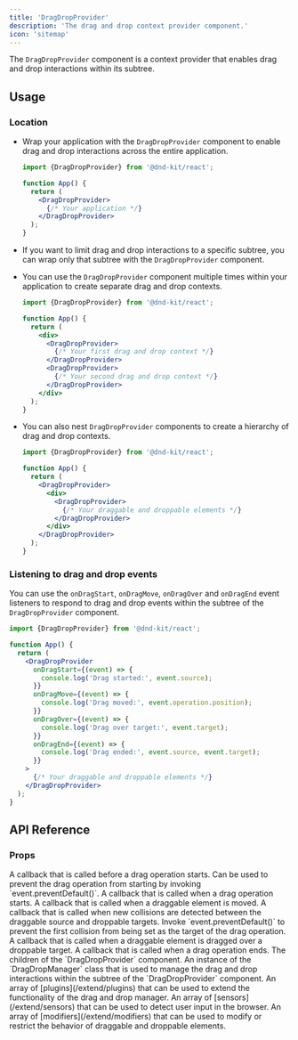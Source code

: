 ```yaml
---
title: 'DragDropProvider'
description: 'The drag and drop context provider component.'
icon: 'sitemap'
---
```


The `DragDropProvider` component is a context provider that enables drag and drop interactions within its subtree.

## Usage

### Location

- Wrap your application with the `DragDropProvider` component to enable drag and drop interactions across the entire application.

  ```jsx
  import {DragDropProvider} from '@dnd-kit/react';

  function App() {
    return (
      <DragDropProvider>
        {/* Your application */}
      </DragDropProvider>
    );
  }
  ```

- If you want to limit drag and drop interactions to a specific subtree, you can wrap only that subtree with the `DragDropProvider` component.
- You can use the `DragDropProvider` component multiple times within your application to create separate drag and drop contexts.

  ```jsx
  import {DragDropProvider} from '@dnd-kit/react';

  function App() {
    return (
      <div>
        <DragDropProvider>
          {/* Your first drag and drop context */}
        </DragDropProvider>
        <DragDropProvider>
          {/* Your second drag and drop context */}
        </DragDropProvider>
      </div>
    );
  }
  ```

- You can also nest `DragDropProvider` components to create a hierarchy of drag and drop contexts.

  ```jsx
  import {DragDropProvider} from '@dnd-kit/react';

  function App() {
    return (
      <DragDropProvider>
        <div>
          <DragDropProvider>
            {/* Your draggable and droppable elements */}
          </DragDropProvider>
        </div>
      </DragDropProvider>
    );
  }
  ```

### Listening to drag and drop events

You can use the `onDragStart`, `onDragMove`, `onDragOver` and `onDragEnd` event listeners to respond to drag and drop events within the subtree of the `DragDropProvider` component.

```jsx
import {DragDropProvider} from '@dnd-kit/react';

function App() {
  return (
    <DragDropProvider
      onDragStart={(event) => {
        console.log('Drag started:', event.source);
      }}
      onDragMove={(event) => {
        console.log('Drag moved:', event.operation.position);
      }}
      onDragOver={(event) => {
        console.log('Drag over target:', event.target);
      }}
      onDragEnd={(event) => {
        console.log('Drag ended:', event.source, event.target);
      }}
    >
      {/* Your draggable and droppable elements */}
    </DragDropProvider>
  );
}
```

## API Reference

### Props

<ParamField path="onBeforeDragStart" type="(event: BeforeDragStartEvent) => void">
  A callback that is called before a drag operation starts. Can be used to prevent the drag operation from starting by invoking `event.preventDefault()`.
</ParamField>

<ParamField path="onDragStart" type="(event: DragStartEvent) => void">
  A callback that is called when a drag operation starts.
</ParamField>

<ParamField path="onDragMove" type="(event: DragMoveEvent) => void">
  A callback that is called when a draggable element is moved.
</ParamField>

<ParamField path="onCollision" type="(event: CollisionEvent) => void">
  A callback that is called when new collisions are detected between the draggable source and droppable targets. Invoke `event.preventDefault()` to prevent the first collision from being set as the target of the drag operation.
</ParamField>

<ParamField path="onDragOver" type="(event: DragOverEvent) => void">
  A callback that is called when a draggable element is dragged over a droppable target.
</ParamField>

<ParamField path="onDragEnd" type="(event: DragEndEvent) => void">
  A callback that is called when a drag operation ends.
</ParamField>

<ParamField path="children" type="ReactNode">
  The children of the `DragDropProvider` component.
</ParamField>

<ParamField path="manager" type="DragDropManager">
  An instance of the `DragDropManager` class that is used to manage the drag and drop interactions within the subtree of the `DragDropProvider` component.
</ParamField>

<ParamField path="plugins" type="Plugin[]">
  An array of [plugins](/extend/plugins) that can be used to extend the functionality of the drag and drop manager.
</ParamField>

<ParamField path="sensors" type="Sensor[]">
  An array of [sensors](/extend/sensors) that can be used to detect user input in the browser.
</ParamField>

<ParamField path="modifiers" type="Modifier[]">
  An array of [modifiers](/extend/modifiers) that can be used to modify or restrict the behavior of draggable and droppable elements.
</ParamField>
